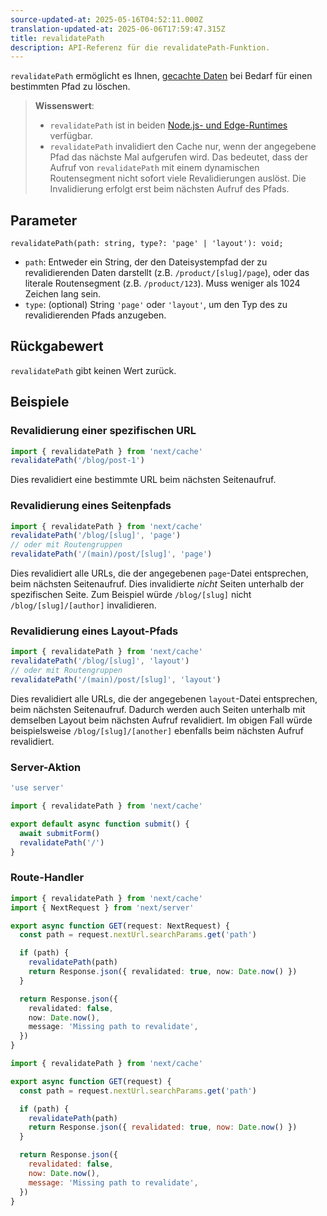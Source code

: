 ```yaml
---
source-updated-at: 2025-05-16T04:52:11.000Z
translation-updated-at: 2025-06-06T17:59:47.315Z
title: revalidatePath
description: API-Referenz für die revalidatePath-Funktion.
---
```


`revalidatePath` ermöglicht es Ihnen, [gecachte Daten](/docs/app/building-your-application/caching) bei Bedarf für einen bestimmten Pfad zu löschen.

> **Wissenswert**:
>
> - `revalidatePath` ist in beiden [Node.js- und Edge-Runtimes](/docs/app/building-your-application/rendering/edge-and-nodejs-runtimes) verfügbar.
> - `revalidatePath` invalidiert den Cache nur, wenn der angegebene Pfad das nächste Mal aufgerufen wird. Das bedeutet, dass der Aufruf von `revalidatePath` mit einem dynamischen Routensegment nicht sofort viele Revalidierungen auslöst. Die Invalidierung erfolgt erst beim nächsten Aufruf des Pfads.

## Parameter

```tsx
revalidatePath(path: string, type?: 'page' | 'layout'): void;
```

- `path`: Entweder ein String, der den Dateisystempfad der zu revalidierenden Daten darstellt (z.B. `/product/[slug]/page`), oder das literale Routensegment (z.B. `/product/123`). Muss weniger als 1024 Zeichen lang sein.
- `type`: (optional) String `'page'` oder `'layout'`, um den Typ des zu revalidierenden Pfads anzugeben.

## Rückgabewert

`revalidatePath` gibt keinen Wert zurück.

## Beispiele

### Revalidierung einer spezifischen URL

```ts
import { revalidatePath } from 'next/cache'
revalidatePath('/blog/post-1')
```

Dies revalidiert eine bestimmte URL beim nächsten Seitenaufruf.

### Revalidierung eines Seitenpfads

```ts
import { revalidatePath } from 'next/cache'
revalidatePath('/blog/[slug]', 'page')
// oder mit Routengruppen
revalidatePath('/(main)/post/[slug]', 'page')
```

Dies revalidiert alle URLs, die der angegebenen `page`-Datei entsprechen, beim nächsten Seitenaufruf. Dies invalidierte _nicht_ Seiten unterhalb der spezifischen Seite. Zum Beispiel würde `/blog/[slug]` nicht `/blog/[slug]/[author]` invalidieren.

### Revalidierung eines Layout-Pfads

```ts
import { revalidatePath } from 'next/cache'
revalidatePath('/blog/[slug]', 'layout')
// oder mit Routengruppen
revalidatePath('/(main)/post/[slug]', 'layout')
```

Dies revalidiert alle URLs, die der angegebenen `layout`-Datei entsprechen, beim nächsten Seitenaufruf. Dadurch werden auch Seiten unterhalb mit demselben Layout beim nächsten Aufruf revalidiert. Im obigen Fall würde beispielsweise `/blog/[slug]/[another]` ebenfalls beim nächsten Aufruf revalidiert.

### Server-Aktion

```ts filename="app/actions.ts" switcher
'use server'

import { revalidatePath } from 'next/cache'

export default async function submit() {
  await submitForm()
  revalidatePath('/')
}
```

### Route-Handler

```ts filename="app/api/revalidate/route.ts" switcher
import { revalidatePath } from 'next/cache'
import { NextRequest } from 'next/server'

export async function GET(request: NextRequest) {
  const path = request.nextUrl.searchParams.get('path')

  if (path) {
    revalidatePath(path)
    return Response.json({ revalidated: true, now: Date.now() })
  }

  return Response.json({
    revalidated: false,
    now: Date.now(),
    message: 'Missing path to revalidate',
  })
}
```

```js filename="app/api/revalidate/route.js" switcher
import { revalidatePath } from 'next/cache'

export async function GET(request) {
  const path = request.nextUrl.searchParams.get('path')

  if (path) {
    revalidatePath(path)
    return Response.json({ revalidated: true, now: Date.now() })
  }

  return Response.json({
    revalidated: false,
    now: Date.now(),
    message: 'Missing path to revalidate',
  })
}
```